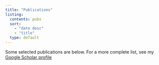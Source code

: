 ```yaml
---
title: "Publications"
listing:
  contents: pubs
  sort:
    - "date desc"
    - "title"
  type: default
---
```


Some selected publications are below. For a more complete list, see my [Google Scholar profile](https://scholar.google.com/citations?hl=en&user=u512YusAAAAJ&view_op=list_works&sortby=pubdate)
